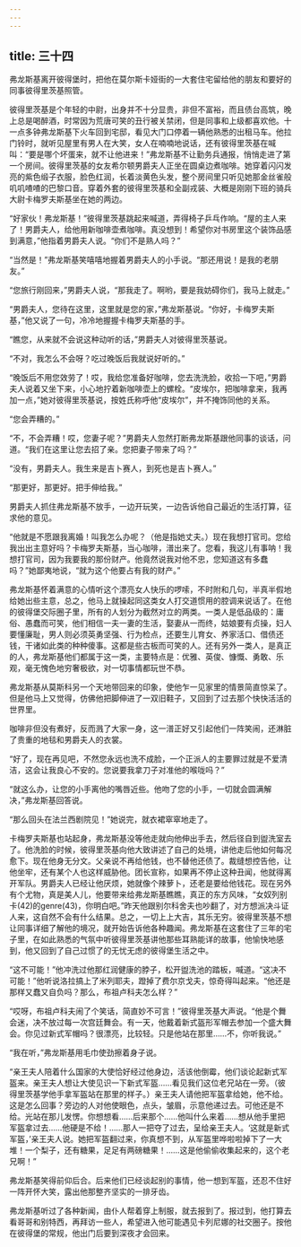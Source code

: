 ```yaml
---
---
---
```

title: 三十四
---




弗龙斯基离开彼得堡时，把他在莫尔斯卡娅街的一大套住宅留给他的朋友和要好的同事彼得里茨基照管。

彼得里茨基是个年轻的中尉，出身并不十分显贵，非但不富裕，而且债台高筑，晚上总是喝醉酒，时常因为荒唐可笑的丑行被关禁闭，但是同事和上级都喜欢他。十一点多钟弗龙斯基下火车回到宅邸，看见大门口停着一辆他熟悉的出租马车。他拉门铃时，就听见屋里有男人在大笑，女人在喃喃地说话，还有彼得里茨基在喊叫：“要是哪个坏蛋来，就不让他进来！”弗龙斯基不让勤务兵通报，悄悄走进了第一个房间。彼得里茨基的女友希尔顿男爵夫人正坐在圆桌边煮咖啡。她穿着闪闪发亮的紫色缎子衣服，脸色红润，长着淡黄色头发，整个房间里只听见她那金丝雀般叽叽喳喳的巴黎口音。穿着外套的彼得里茨基和全副戎装、大概是刚刚下班的骑兵大尉卡梅罗夫斯基坐在她的两边。

“好家伙！弗龙斯基！”彼得里茨基跳起来喊道，弄得椅子乒乓作响。“屋的主人来了！男爵夫人，给他用新咖啡壶煮咖啡。真没想到！希望你对书房里这个装饰品感到满意，”他指着男爵夫人说。“你们不是熟人吗？”

“当然是！”弗龙斯基笑嘻嘻地握着男爵夫人的小手说。“那还用说！是我的老朋友。”

“您旅行刚回来，”男爵夫人说，“那我走了。啊哟，要是我妨碍你们，我马上就走。”

“男爵夫人，您待在这里，这里就是您的家，”弗龙斯基说。“你好，卡梅罗夫斯基，”他又说了一句，冷冷地握握卡梅罗夫斯基的手。

“瞧您，从来就不会说这种动听的话，”男爵夫人对彼得里茨基说。

“不对，我怎么不会呀？吃过晚饭后我就说好听的。”

“晚饭后不用您效劳了！哎，我给您准备好咖啡，您去洗洗脸，收拾一下吧，”男爵夫人说着又坐下来，小心地拧着新咖啡壶上的螺栓。“皮埃尔，把咖啡拿来，我再加一点，”她对彼得里茨基说，按姓氏称呼他“皮埃尔”，并不掩饰同他的关系。

“您会弄糟的。”

“不，不会弄糟！哎，您妻子呢？”男爵夫人忽然打断弗龙斯基跟他同事的谈话，问道。“我们在这里让您去招了亲。您把妻子带来了吗？”

“没有，男爵夫人。我生来是吉卜赛人，到死也是吉卜赛人。”

“那更好，那更好。把手伸给我。”

男爵夫人抓住弗龙斯基不放手，一边开玩笑，一边告诉他自己最近的生活打算，征求他的意见。

“他就是不愿跟我离婚！叫我怎么办呢？（他是指她丈夫。）现在我想打官司。您给我出出主意好吗？卡梅罗夫斯基，当心咖啡，潽出来了。您看，我这儿有事呐！我想打官司，因为我要我的那份财产。他竟然说我对他不忠，您知道这有多蠢吗？”她鄙夷地说，“就为这个他要占有我的财产。”

弗龙斯基怀着满意的心情听这个漂亮女人快乐的啰嗦，不时附和几句，半真半假地给她出些主意，总之，他马上就操起同这类女人打交道惯用的腔调来说话了。在他的彼得堡交际圈子里，所有的人划分为截然对立的两类。一类人是低品级的：庸俗、愚蠢而可笑，他们相信一夫一妻的生活，娶妻从一而终，姑娘要有贞操，妇人要懂廉耻，男人则必须英勇坚强、行为检点，还要生儿育女、养家活口、借债还钱，干诸如此类的种种傻事。这都是些古板而可笑的人。还有另外一类人，是真正的人，弗龙斯基他们都属于这一类，主要特点是：优雅、英俊、慷慨、勇敢、乐观，毫无愧色地穷奢极欲，对一切事情都玩世不恭。

弗龙斯基从莫斯科另一个天地带回来的印象，使他乍一见家里的情景简直惊呆了。但是他马上又觉得，仿佛他把脚伸进了一双旧鞋子，又回到了过去那个快快活活的世界里。

咖啡非但没有煮好，反而溅了大家一身，这一潽正好又引起他们一阵笑闹，还淋脏了贵重的地毯和男爵夫人的衣裳。

“好了，现在再见吧，不然您永远也洗不成脸，一个正派人的主要罪过就是不爱清洁，这会让我良心不安的。您说要我拿刀子对准他的喉咙吗？”

“就这么办，让您的小手离他的嘴唇近些。他吻了您的小手，一切就会圆满解决，”弗龙斯基回答说。

“那么回头在法兰西剧院见！”她说完，就衣裙窣窣地走了。

卡梅罗夫斯基也站起身，弗龙斯基没等他走就向他伸出手去，然后径自到盥洗室去了。他洗脸的时候，彼得里茨基向他大致讲述了自己的处境，讲他走后他如何每况愈下。现在他身无分文。父亲说不再给他钱，也不替他还债了。裁缝想控告他，让他坐牢，还有某个人也这样威胁他。团长宣称，如果再不停止这种丑闻，他就得离开军队。男爵夫人已经让他厌烦，她就像个辣萝卜，还老是要给他钱花。现在另外有个尤物，真是美人儿，他要带来给弗龙斯基瞧瞧，真正的东方风味，“女奴列别卡(42)的genre(43)，你明白吧。”昨天他跟别尔科舍夫也吵翻了，对方想派决斗证人来，这自然不会有什么结果。总之，一切上上大吉，其乐无穷。彼得里茨基不想让同事详细了解他的境况，就开始告诉他各种趣闻。弗龙斯基在这套住了三年的宅子里，在如此熟悉的气氛中听彼得里茨基讲他那些耳熟能详的故事，他愉快地感到，他又回到了自己过惯了的无忧无虑的彼得堡生活之中。

“这不可能！”他冲洗过他那红润健康的脖子，松开盥洗池的踏板，喊道。“这决不可能！”他听说洛拉搞上了米列耶夫，蹬掉了费尔京戈夫，惊奇得叫起来。“他还是那样又蠢又自负吗？那么，布祖卢科夫怎么样？”

“哎呀，布祖卢科夫闹了个笑话，简直妙不可言！”彼得里茨基大声说。“他是个舞会迷，决不放过每一次宫廷舞会。有一天，他戴着新式盔形军帽去参加一个盛大舞会。你见过新式军帽吗？很漂亮，比较轻。只是他站在那里……不，你听我说。”

“我在听，”弗龙斯基用毛巾使劲擦着身子说。

“亲王夫人陪着什么国家的大使恰好经过他身边，活该他倒霉，他们谈论起新式军盔来。亲王夫人想让大使见识一下新式军盔……看见我们这位老兄站在一旁。（彼得里茨基学他手拿军盔站在那里的样子。）亲王夫人请他把军盔拿给她，他不给。这是怎么回事？旁边的人对他使眼色，点头，皱眉，示意他递过去。可他还是不给。光站在那儿发愣。你想想看……后来那个……他叫什么来着……想从他手里把军盔拿过去……他硬是不给！……那人一把夺了过去，呈给亲王夫人。‘这就是新式军盔，’亲王夫人说。她把军盔翻过来，你真想不到，从军盔里哗啦啦掉下了一大堆！一个梨子，还有糖果，足足有两磅糖果！……这是他偷偷收集起来的，这个老兄啊！”

弗龙斯基笑得前仰后合。后来他们已经谈起别的事情，他一想到军盔，还忍不住好一阵开怀大笑，露出他那整齐坚实的一排牙齿。

弗龙斯基听过了各种新闻，由仆人帮着穿上制服，就去报到了。报过到，他打算去看哥哥和别特西，再拜访一些人，希望进入他可能遇见卡列尼娜的社交圈子。按他在彼得堡的常规，他出门后要到深夜才会回来。